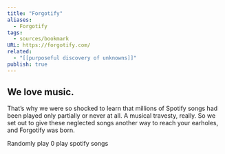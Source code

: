 ```yaml
---
title: "Forgotify"
aliases:
  - Forgotify
tags:
  - sources/bookmark
URL: https://forgotify.com/
related:
  - "[[purposeful discovery of unknowns]]"
publish: true
---
```




## We love music.

That’s why we were so shocked to learn that millions of Spotify songs had been played only partially or never at all. A musical travesty, really. So we set out to give these neglected songs another way to reach your earholes, and Forgotify was born.

Randomly play 0 play spotify songs